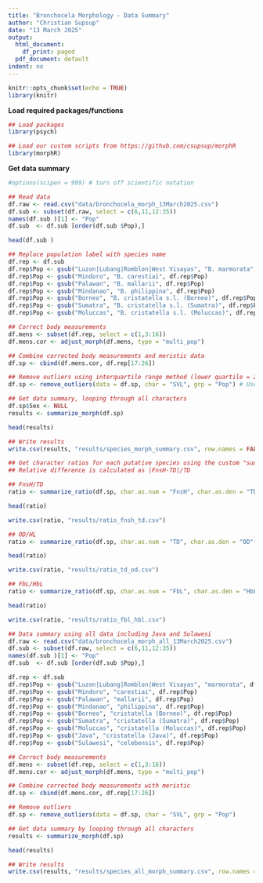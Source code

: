 ```yaml
---
title: "Bronchocela Morphology - Data Summary"
author: "Christian Supsup"
date: "13 March 2025"
output:
  html_document:
    df_print: paged
  pdf_document: default
indent: no
---
```

```r
knitr::opts_chunk$set(echo = TRUE)
library(knitr)
```

**Load required packages/functions**
```r
## Load packages
library(psych)

## Load our custom scripts from https://github.com/csupsup/morphR
library(morphR)
```
**Get data summary**
```r
#options(scipen = 999) # turn off scientific notation

## Read data
df.raw <- read.csv("data/bronchocela_morph_13March2025.csv")
df.sub <- subset(df.raw, select = c(6,11,12:35))
names(df.sub )[1] <- "Pop"
df.sub  <- df.sub [order(df.sub $Pop),]

head(df.sub )

## Replace population label with species name
df.rep <- df.sub 
df.rep$Pop <- gsub("Luzon|Lubang|Romblon|West Visayas", "B. marmorata", df.rep$Pop)
df.rep$Pop <- gsub("Mindoro", "B. carestiai", df.rep$Pop)
df.rep$Pop <- gsub("Palawan", "B. mallarii", df.rep$Pop)
df.rep$Pop <- gsub("Mindanao", "B. philippina", df.rep$Pop)
df.rep$Pop <- gsub("Borneo", "B. cristatella s.l. (Borneo)", df.rep$Pop)
df.rep$Pop <- gsub("Sumatra", "B. cristatella s.l. (Sumatra)", df.rep$Pop)
df.rep$Pop <- gsub("Moluccas", "B. cristatella s.l. (Moluccas)", df.rep$Pop)

## Correct body measurements
df.mens <- subset(df.rep, select = c(1,3:16))
df.mens.cor <- adjust_morph(df.mens, type = "multi_pop")

## Combine corrected body measurements and meristic data
df.sp <- cbind(df.mens.cor, df.rep[17:26])

## Remove outliers using interquartile range method (lower quartile = 25%, upper quartile = 75%)
df.sp <- remove_outliers(data = df.sp, char = "SVL", grp = "Pop") # Use SVL as reference and apply per population

## Get data summary, looping through all characters
df.sp$Sex <- NULL
results <- summarize_morph(df.sp)

head(results)

## Write results
write.csv(results, "results/species_morph_summary.csv", row.names = FALSE)

## Get character ratios for each putative species using the custom "summarize_ratio" script
## Relative difference is calculated as |FnsH-TD|/TD

## FnsH/TD
ratio <- summarize_ratio(df.sp, char.as.num = "FnsH", char.as.den = "TD", grp = "Pop")

head(ratio)

write.csv(ratio, "results/ratio_fnsh_td.csv")

## OD/HL
ratio <- summarize_ratio(df.sp, char.as.num = "TD", char.as.den = "OD", grp = "Pop")

head(ratio)

write.csv(ratio, "results/ratio_td_od.csv")

## FbL/HbL
ratio <- summarize_ratio(df.sp, char.as.num = "FbL", char.as.den = "HbL", grp = "Pop")

head(ratio)

write.csv(ratio, "results/ratio_fbl_hbl.csv")

## Data summary using all data including Java and Sulawesi
df.raw <- read.csv("data/bronchocela_morph_all_13March2025.csv")
df.sub <- subset(df.raw, select = c(6,11,12:35))
names(df.sub )[1] <- "Pop"
df.sub  <- df.sub [order(df.sub $Pop),]

df.rep <- df.sub 
df.rep$Pop <- gsub("Luzon|Lubang|Romblon|West Visayas", "marmorata", df.rep$Pop)
df.rep$Pop <- gsub("Mindoro", "carestiai", df.rep$Pop)
df.rep$Pop <- gsub("Palawan", "mallarii", df.rep$Pop)
df.rep$Pop <- gsub("Mindanao", "philippina", df.rep$Pop)
df.rep$Pop <- gsub("Borneo", "cristatella (Borneo)", df.rep$Pop)
df.rep$Pop <- gsub("Sumatra", "cristatella (Sumatra)", df.rep$Pop)
df.rep$Pop <- gsub("Moluccas", "cristatella (Moluccas)", df.rep$Pop)
df.rep$Pop <- gsub("Java", "cristatella (Java)", df.rep$Pop)
df.rep$Pop <- gsub("Sulawesi", "celebensis", df.rep$Pop)

## Correct body measurements
df.mens <- subset(df.rep, select = c(1,3:16))
df.mens.cor <- adjust_morph(df.mens, type = "multi_pop")

## Combine corrected body measurements with meristic
df.sp <- cbind(df.mens.cor, df.rep[17:26])

## Remove outliers 
df.sp <- remove_outliers(data = df.sp, char = "SVL", grp = "Pop")

## Get data summary by looping through all characters
results <- summarize_morph(df.sp)

head(results)

## Write results
write.csv(results, "results/species_all_morph_summary.csv", row.names = FALSE)
```